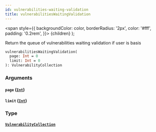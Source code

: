```yaml
---
id: vulnerabilities-waiting-validation
title: vulnerabilitiesWaitingValidation
---
```


<span
style={{
      backgroundColor: color,
      borderRadius: '2px',
      color: '#fff',
      padding: '0.2rem',
    }}>
{children}
</span>
);

Return the queue of vulnerabilities waiting validation if user is basis

```graphql
vulnerabilitiesWaitingValidation(
  page: Int = 0
  limit: Int = 0
): VulnerabilityCollection

```

### Arguments

#### `page` ([`Int`](/api/graphql/documentation/scalars/int))

#### `limit` ([`Int`](/api/graphql/documentation/scalars/int))

### Type

#### [`VulnerabilityCollection`](/api/graphql/documentation/objects/vulnerability-collection)
